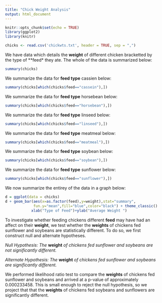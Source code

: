 ---
title: "Chick Weight Analysis"
output: html_document
---

```{r setup, include=FALSE}
knitr::opts_chunk$set(echo = TRUE)
library(ggplot2)
library(knitr)
```

```{r readin,echo=FALSE}
chicks <- read.csv('chickwts.txt', header = TRUE, sep = ",")
```

We have data which details the **weight** of different chicken bracketted by the type of **feed* they ate.  The whole of the data is summarized below:

```{r summary, echo=FALSE}
summary(chicks)
```

We summarize the data for **feed type** cassien below:

```{r cassein summary, echo=FALSE}
summary(chicks[which(chicks$feed=="cassein"),])
```

We summarize the data for **feed type** horsebean below:

```{r horsebean summary, echo=FALSE}
summary(chicks[which(chicks$feed=="horsebean"),])
```

We summarize the data for **feed type** linseed below:

```{r linseed summary, echo=FALSE}
summary(chicks[which(chicks$feed=="linseed"),])
```

We summarize the data for **feed type** meatmeal below:

```{r meatmeal summary, echo=FALSE}
summary(chicks[which(chicks$feed=="meatmeal"),])
```

We summarize the data for **feed type** soybean below:

```{r soybean summary, echo=FALSE}
summary(chicks[which(chicks$feed=="soybean"),])
```

We summarize the data for **feed type** sunflower below:

```{r sunflower summary, echo=FALSE}
summary(chicks[which(chicks$feed=="sunflower"),])
```

We now summarize the entirey of the data in a graph below:

```{r chicks, echo=FALSE}
d = ggplot(data = chicks)
d + geom_bar(aes(x=as.factor(feed),y=weight),stat="summary",
             fun.y="mean",fill="blue",color="black") + theme_classic() +
            xlab("Type of Feed")+ylab("Average Weight ")
```

To investigate whether feeding chickens different **feed** may have had an affect on their **weight**, we test whether the **weights** of chickens fed sunflower and soybeans are statistically different.  To do so, we first construct null and alternate hypotheses.

*Null Hypothesis: The* **weight** *of chickens fed sunflower and soybeans are not significantly different.*

*Alternate Hypothesis: The* **weight** *of chickens fed sunflower and soybeans are significantly different.*

We performed likelihood ratio test to compare the **weights** of chickens fed sunflower and soybeans and arrived at a p-value of approximately 0.000233458.  This is small enough to reject the null hypothesis, so we project that that the **weights** of chickens fed soybeans and sunflowers are significantly different.